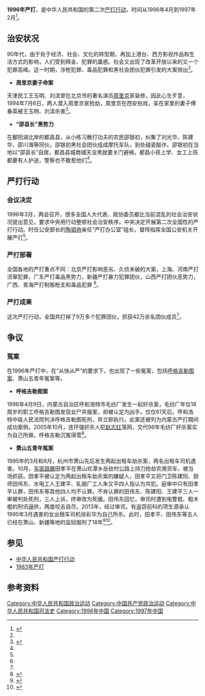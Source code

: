 '''1996年严打'''，是中华人民共和国的第二次[[嚴打運動|严打行动]]，时间从1996年4月到1997年2月<ref name=":0">{{Cite journal|title=1996年第二次“严打” 重拳应对犯罪升级|author=周斌|url=|journal=国家人文历史|issue=第16期|doi=|others=|year=2013年|volume=|page=27-30|pmid=}}</ref>。

== 治安状况 ==
90年代，由于处于经济、社会、文化的转型期，再加上港台、西方影视作品和生活方式的影响，人们受到拜金、犯罪的蛊惑。社会又出现了改革开放以来的又一个犯罪高峰。这一时期，涉枪犯罪、毒品犯罪和黑社会团伙犯罪引发的大案频出<ref name=":0" />。
* '''周里京妻子命案'''
天津民工王玉明、刘滨曾在北京市的著名演员[[周里京|周里京]]家装修，因此心生歹意，1994年7月6日，两人潜入周里京家抢劫，周里京在西安拍戏，呆在家里的妻子傅春英被王玉明、刘滨杀害<ref>{{Cite news|url=http://www.gmw.cn/01wzb/2000-04/27/GB/2000%5E1741%5E0%5EWZ3-2735.htm|title=京城名捕王威|last=王|first=建武|date=2000年4月12日|work=人民日报·海外版|accessdate=|archive-url=https://web.archive.org/web/20070503165241/http://www.gmw.cn/01wzb/2000-04/27/GB/2000%5E1741%5E0%5EWZ3-2735.htm|archive-date=2007年5月3日|dead-url=no}}</ref>。
* '''“邵县长”黑势力'''
在鄱阳湖北岸的都昌县，从小练习散打功夫的农民邵银初，纠集了刘光华、陈建华、邵川海等同伙，邵银初黑社会团伙组成摩托车队，到处碰瓷敲诈。邵银初在当地以“邵县长”自居，都昌县城商铺天没黑就要关门避祸，都昌小孩上学、女工上班都要有人护送，警察也不敢惹他们<ref name=":0" />。

== 严打行动 ==

=== 会议决定 ===
1996年3月，两会召开，很多全国人大代表、政协委员都比当前混乱的社会治安状况提出意见，要求中央用行动整顿社会治安秩序。中央决定开展第二次全国性的严打行动。时任公安部长的[[陶驷驹|陶驷驹]]亲任“严打办公室”组长，督阵指挥全国公安机关开展严打<ref name=":0" />。

=== 严打部署 ===
全国各地的严打重点不同：北京严打影响恶劣、久侦未破的大案，上海、河南严打流窜犯罪，广东严打毒品黑势力，新疆严打暴力犯罪团伙，山西严打团伙恶势力，广西、青海严打制贩枪支和毒品犯罪 <ref name=":0" />。

=== 严打成果 ===
这次严打行动，全国共打掉了9万多个犯罪团伙，抓获42万余名团伙成员<ref name=":0" />。

== 争议 ==
<!-- 注释出：[[File:呼格吉勒图.jpg|缩略图]] -->

=== 冤案 ===
在1996年严打中，在“从快从严”的要求下，也出现了一些冤案，包括[[呼格吉勒图案|呼格吉勒图案]]、萧山五青年冤案等。
* '''呼格吉勒图案'''
1996年4月9日，内蒙古自治区呼和浩特市毛纺厂发生一起奸杀案，毛纺厂年仅18周岁的职工呼格吉勒图发现女尸并报案，却被认定为凶手。仅仅61天后，呼和浩特中级人民法院判决呼格吉勒图死刑，并立即执行。此案还被列为内蒙古严打期间成功案例。2005年10月，连环强奸杀人犯[[赵志红连环杀人案|赵志红]]落网，交代96年毛纺厂奸杀案实为自己所做，呼格吉勒沉冤得雪<ref>{{Cite news|url=http://news.sohu.com/20141120/n406201494.shtml|title=内蒙古呼格吉勒图案进入再审程序|last=张|first=云龙|date=2014年11月20日|work=新华社|accessdate=|archive-url=https://web.archive.org/web/20170321081326/http://news.sohu.com/20141120/n406201494.shtml|archive-date=2017年3月21日|dead-url=no}}</ref>。
* '''萧山五青年冤案'''
1995年的3月和8月，杭州市萧山先后发生两起出租车劫杀案，两名出租车司机遇害。10月，[[车匪路霸|车匪路霸]]田孝平在萧山欢潭乡岳驻村公路上持刀抢劫农用货车，被当场抓获。田孝平被认定为两起出租车劫杀案的嫌疑人，田孝平又将门卫陈建阳、厨师田伟东、水电工人王建平、轧钢厂工人朱又平四人指认为共犯。庭审中只有田孝平认罪，田伟东等其他四人均不认罪。不肯认罪的田伟东、陈建阳、王建平三人一审被判处死刑，三人上诉，终审改为死缓。田伟东回忆，审讯时遭到电警棍、粗木棍的刑讯逼供，两度咬舌自尽。2013年，经过审讯，有盗窃前科的项生源承认1995年3月遇害的女出租车司机徐彩华为自己所杀。此时，田孝平、田伟东等五人已经在萧山、新疆等地的监狱服刑了18年<ref>{{Cite news|url=http://news.xinhuanet.com/politics/2013-05/27/c_124770351.htm|title=浙江坐17年冤狱当事人：遭刑讯逼供 曾咬舌自尽|last=孙|first=毅蕾|date=2013年5月27日|work=羊城晚报|accessdate=|archive-url=https://web.archive.org/web/20170418051628/http://news.xinhuanet.com/politics/2013-05/27/c_124770351.htm|archive-date=2017年4月18日|dead-url=no}}</ref><ref>{{Cite news|url=http://news.sohu.com/20130531/n377584458.shtml|title=萧山冤案真凶一审判死缓 冤案5人出现宣判现场|last=刘|first=一丁|date=2013年5月31日|work=新京报|accessdate=|archive-url=https://web.archive.org/web/20170321081330/http://news.sohu.com/20130531/n377584458.shtml|archive-date=2017年3月21日|dead-url=no}}</ref>。

== 参见 ==

* [[中华人民共和国严打行动|中华人民共和国严打行动]]
*[[1983年严打|1983年严打]]

== 参考资料 ==
{{Reflist|2}}
[[Category:中华人民共和国政治运动|Category:中华人民共和国政治运动]]
[[Category:中国共产党政治运动|Category:中国共产党政治运动]]
[[Category:中华人民共和国司法史|Category:中华人民共和国司法史]]
[[Category:1996年中国|Category:1996年中国]]
[[Category:1997年中国|Category:1997年中国]]